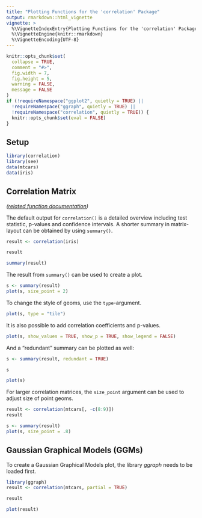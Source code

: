 ```yaml
---
title: "Plotting Functions for the 'correlation' Package"
output: rmarkdown::html_vignette
vignette: >
  %\VignetteIndexEntry{Plotting Functions for the 'correlation' Package}
  %\VignetteEngine{knitr::rmarkdown}
  %\VignetteEncoding{UTF-8}
---
```


```r
knitr::opts_chunk$set(
  collapse = TRUE,
  comment = "#>",
  fig.width = 7,
  fig.height = 5,
  warning = FALSE,
  message = FALSE
)
if (!requireNamespace("ggplot2", quietly = TRUE) ||
  !requireNamespace("ggraph", quietly = TRUE) ||
  !requireNamespace("correlation", quietly = TRUE)) {
  knitr::opts_chunk$set(eval = FALSE)
}
```

## Setup

```r
library(correlation)
library(see)
data(mtcars)
data(iris)
```

## Correlation Matrix

_([related function documentation](https://easystats.github.io/correlation/reference/correlation.html))_

The default output for `correlation()` is a detailed overview including test
statistic, p-values and confidence intervals. A shorter summary in matrix-layout
can be obtained by using `summary()`.

```r
result <- correlation(iris)

result

summary(result)
```

The result from `summary()` can be used to create a plot.

```r
s <- summary(result)
plot(s, size_point = 2)
```

To change the style of geoms, use the `type`-argument.

```r
plot(s, type = "tile")
```

It is also possible to add correlation coefficients and p-values.

```r
plot(s, show_values = TRUE, show_p = TRUE, show_legend = FALSE)
```

And a "redundant" summary can be plotted as well:

```r
s <- summary(result, redundant = TRUE)

s

plot(s)
```

For larger correlation matrices, the `size_point` argument can be used to adjust
size of point geoms.

```r
result <- correlation(mtcars[, -c(8:9)])
result

s <- summary(result)
plot(s, size_point = .8)
```

## Gaussian Graphical Models (GGMs)

To create a Gaussian Graphical Models plot, the library *ggraph* needs to be
loaded first.

```r
library(ggraph)
result <- correlation(mtcars, partial = TRUE)

result

plot(result)
```
